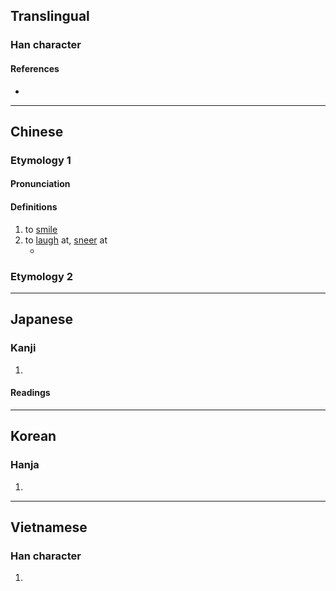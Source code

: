 {{character info/new}}
==Translingual==

===Han character===
{{Han char|rn=30|rad=口|as=06|sn=9|four=61060|canj=RMCW|ids=⿰口西}}

====References====
* {{Han ref|kx=0188.140|dkj=03583|dj=0408.020|hdz=10613.050|uh=54C2|ud=21698|bh=AB7B|bd=43899}}

----
==Chinese==
{{zh-forms}}
===Etymology 1===
====Pronunciation====
{{zh-pron
|m=shěn
|m-s=
|c=can2
|c-t=
|g=
|h=pfs=
|j=
|md=
|mn=
|mn-t=
|w=
|x=
|mc=y
|oc=y
|cat=v
}}

====Definitions====
{{zh-hanzi}}

# to [[smile]]
# to [[laugh]] at, [[sneer]] at
#* {{zh-x|夫子 哂 之。|The Master '''sneered at''' him. |ref=Analects}}

===Etymology 2===
{{zh-see|嗮|v}}
----

==Japanese==

===Kanji===
{{ja-kanji|grade=|rs=口06}}

# {{defn|lang=ja|sort=口06}}

====Readings====
{{ja-readings
|goon=しん
|kanon=しん
|kun=わら-う}}

----

==Korean==

===Hanja===
{{ko-hanja|hangeul=신|rv=sin|mr=sin}}

# {{defn|lang=ko|sort=口06}}

----

==Vietnamese==

===Han character===
{{vi-hantu|[[thẩn]]|rs=口06}}

# {{defn|lang=vi|sort=口06}}